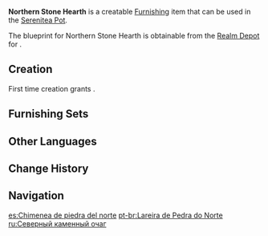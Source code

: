 {{Furnishing Infobox
|id             = 362201
|image          = Item Northern Stone Hearth.png
|category       = Small Furnishing
|subcategory    = Ornament
|quality        = 3
|adeptal_energy = 60
|load           = 727
|reduced_load   = 254
|description    = A stone hearth styled after those found in the northern lands. Only a small amount of firewood is required to warm the entire room up.<br />Nonetheless, the [[Anemo Archon]]'s protection has ensured that such hearths are no longer needed for the people of Mondstadt to outlast the winter.
|mention        = Barbatos
|blueprint      = Realm Depot
}}
'''Northern Stone Hearth''' is a creatable [[Furnishing]] item that can be used in the [[Serenitea Pot]].

The blueprint for Northern Stone Hearth is obtainable from the [[Realm Depot]] for {{Item|Realm Currency|24|x=160}}.

==Creation==
First time creation grants {{Item|Trust|24|x=60}}.
{{Recipe
|type = Creation
|time = 14h
|White Iron Chunk = 12
|sort = White Iron Chunk
}}

==Furnishing Sets==
{{Craft Usage}}

==Other Languages==
{{Other Languages
|default_hidden = 1
|en      = Northern Stone Hearth
|zhs     = 北地石制壁炉
|zhs_rm  = Běi Dì Shí Zhì Bìlú
|zht     = 北地石製壁爐
|zht_rm  = Běi Dì Shí Zhì Bìlú
|ja      = 北地の石造暖炉
|ja_rm   = Hokuchi no Sekizou Danro
|ko      = 북대륙 돌 벽난로
|ko_rm   = Bukdaeryuk Dol Byeoknanro
|es      = Chimenea de piedra del norte
|fr      = Cheminée en pierre du nord
|ru      = Северный каменный очаг
|th      = เตาผิงหินแดนเหนือ
|th_rm   = 
|vi      = Lò Sưởi Bằng Đá Bắc Địa
|de      = Steinherd aus dem Norden
|id      = Perapian Batu Northland
|pt      = Lareira de Pedra do Norte
|tr      = Taş Şömine
|it      = Camino in pietra del Nord
}}

==Change History==
{{Change History|1.5}}

==Navigation==
{{Furnishing Navbox|interior}}

[[es:Chimenea de piedra del norte]]
[[pt-br:Lareira de Pedra do Norte]]
[[ru:Северный каменный очаг]]